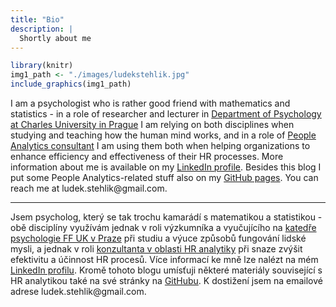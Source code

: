 ```yaml
---
title: "Bio"
description: |
  Shortly about me
---
```


```r
library(knitr)
img1_path <- "./images/ludekstehlik.jpg"
include_graphics(img1_path)
```
I am a psychologist who is rather good friend with mathematics and statistics - in a role of researcher and lecturer in [Department of Psychology at Charles University in Prague](https://kps.ff.cuni.cz/cs/) I am relying on both disciplines when studying and teaching how the human mind works, and in a role of [People Analytics consultant]((https://www2.deloitte.com/cz/cs/pages/deloitte-analytics/topics/advanced-analytics.html)) I am using them both when helping organizations to enhance efficiency and effectiveness of their HR processes. More information about me is available on my [LinkedIn profile](https://www.linkedin.com/in/ludekstehlik/). Besides this blog I put some People Analytics-related stuff also on my [GitHub pages](https://github.com/lstehlik2809). You can reach me at ludek.stehlik@gmail.com.

---

Jsem psycholog, který se tak trochu kamarádí s matematikou a statistikou - obě disciplíny využívám jednak v roli výzkumníka a vyučujícího na [katedře psychologie FF UK v Praze](https://kps.ff.cuni.cz/cs/) při studiu a výuce způsobů fungování lidské mysli, a jednak v roli [konzultanta v oblasti HR analytiky](https://www2.deloitte.com/cz/cs/pages/deloitte-analytics/topics/advanced-analytics.html) při snaze zvýšit efektivitu a účinnost HR procesů. Více informací ke mně lze nalézt na mém [LinkedIn profilu](https://www.linkedin.com/in/ludekstehlik/). Kromě tohoto blogu umísťuji některé materiály související s HR analytikou také na své stránky na [GitHubu](https://github.com/lstehlik2809). K dostižení jsem na emailové adrese ludek.stehlik@gmail.com.